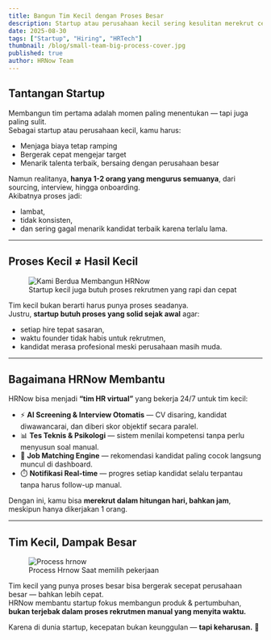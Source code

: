 ```yaml
---
title: Bangun Tim Kecil dengan Proses Besar
description: Startup atau perusahaan kecil sering kesulitan merekrut cepat karena keterbatasan tim. HRNow hadir untuk menjadi "tim HR virtual" yang bisa bekerja 24/7.
date: 2025-08-30
tags: ["Startup", "Hiring", "HRTech"]
thumbnail: /blog/small-team-big-process-cover.jpg
published: true
author: HRNow Team
---
```


## Tantangan Startup

Membangun tim pertama adalah momen paling menentukan — tapi juga paling sulit.  
Sebagai startup atau perusahaan kecil, kamu harus:

- Menjaga biaya tetap ramping
- Bergerak cepat mengejar target
- Menarik talenta terbaik, bersaing dengan perusahaan besar

Namun realitanya, **hanya 1-2 orang yang mengurus semuanya**, dari sourcing, interview, hingga onboarding.  
Akibatnya proses jadi:

- lambat,
- tidak konsisten,
- dan sering gagal menarik kandidat terbaik karena terlalu lama.

---

## Proses Kecil ≠ Hasil Kecil

<figure className="my-10">
  <img
    src="/blog/peter_ray.jpg"
    alt="Kami Berdua Membangun HRNow"
    width={800}
    height={200}
    className="mx-auto  h-96 object-contain"
  />
  <figcaption className="text-center text-sm text-base-content/60 mt-2">
    Startup kecil juga butuh proses rekrutmen yang rapi dan cepat
  </figcaption>
</figure>

Tim kecil bukan berarti harus punya proses seadanya.  
Justru, **startup butuh proses yang solid sejak awal** agar:

- setiap hire tepat sasaran,
- waktu founder tidak habis untuk rekrutmen,
- kandidat merasa profesional meski perusahaan masih muda.

---

## Bagaimana HRNow Membantu

HRNow bisa menjadi **“tim HR virtual”** yang bekerja 24/7 untuk tim kecil:

- ⚡ **AI Screening & Interview Otomatis** — CV disaring, kandidat diwawancarai, dan diberi skor objektif secara paralel.
- 📊 **Tes Teknis & Psikologi** — sistem menilai kompetensi tanpa perlu menyusun soal manual.
- 🧠 **Job Matching Engine** — rekomendasi kandidat paling cocok langsung muncul di dashboard.
- ⏱️ **Notifikasi Real-time** — progres setiap kandidat selalu terpantau tanpa harus follow-up manual.

Dengan ini, kamu bisa **merekrut dalam hitungan hari, bahkan jam**, meskipun hanya dikerjakan 1 orang.

---

## Tim Kecil, Dampak Besar

<figure className="my-10">
  <img
    src="/blog/hrnow-comingsoon.png"
    alt="Process hrnow"
    width={800}
    height={450}
    className="mx-auto rounded-xl shadow-md"
  />
  <figcaption className="text-center text-sm text-base-content/60 mt-2">
    Process Hrnow Saat memilih pekerjaan
  </figcaption>
</figure>

Tim kecil yang punya proses besar bisa bergerak secepat perusahaan besar — bahkan lebih cepat.  
HRNow membantu startup fokus membangun produk & pertumbuhan, **bukan terjebak dalam proses rekrutmen manual yang menyita waktu.**

Karena di dunia startup, kecepatan bukan keunggulan — **tapi keharusan.** 🚀
